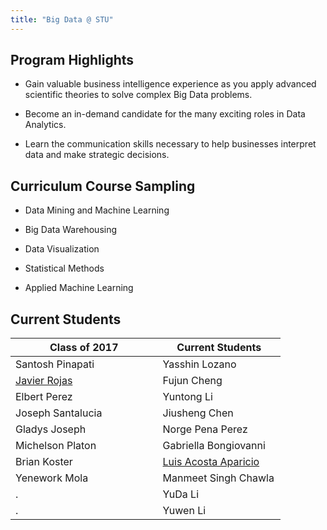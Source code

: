 ```yaml
---
title: "Big Data @ STU"
---
```


## Program Highlights

- Gain valuable business intelligence experience as you apply advanced scientific theories to solve complex Big Data problems.

- Become an in-demand candidate for the many exciting roles in Data Analytics.

- Learn the communication skills necessary to help businesses interpret data and make strategic decisions.

## Curriculum Course Sampling

- Data Mining and Machine Learning

- Big Data Warehousing

- Data Visualization

- Statistical Methods

- Applied Machine Learning


## Current Students

 Class of 2017    |      Current Students      
 -----------------|--------------
 Santosh Pinapati |   Yasshin Lozano 
 [Javier Rojas](https://javyr.github.io/personal_site/about.html)     |   Fujun Cheng 
 Elbert Perez     |   Yuntong Li
 Joseph Santalucia|   Jiusheng Chen 
 Gladys Joseph    |   Norge Pena Perez
 Michelson Platon |   Gabriella Bongiovanni
 Brian Koster     |   [Luis Acosta Aparicio](https://luije87.github.io/502_Final_Project_Acosta.html)
 Yenework Mola    |   Manmeet Singh Chawla
 .                |   YuDa Li
 .                |   Yuwen Li
    



